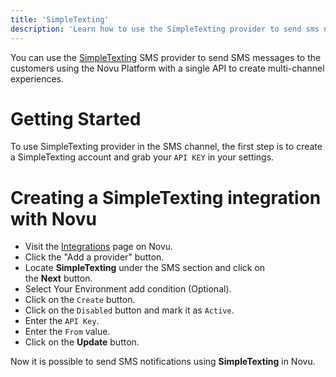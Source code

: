 ```yaml
---
title: 'SimpleTexting'
description: 'Learn how to use the SimpleTexting provider to send sms notifications using Novu'
---
```


You can use the [SimpleTexting](https://simpletexting.com/) SMS provider to send SMS messages to the customers using the Novu Platform with a single API to create multi-channel experiences.

# Getting Started

To use SimpleTexting provider in the SMS channel, the first step is to create a SimpleTexting account and grab your `API KEY` in your settings.

# Creating a SimpleTexting integration with Novu

- Visit the [Integrations](https://dashboard-v2.novu.co/integrations?utm_campaign=docs-sms-simpletexting) page on Novu.
- Click the "Add a provider" button.
- Locate **SimpleTexting** under the SMS section and click on the **Next** button.
- Select Your Environment add condition (Optional).
- Click on the `Create` button.
- Click on the `Disabled` button and mark it as `Active`.
- Enter the `API Key`.
- Enter the `From` value.
- Click on the **Update** button.

Now it is possible to send SMS notifications using **SimpleTexting** in Novu.
